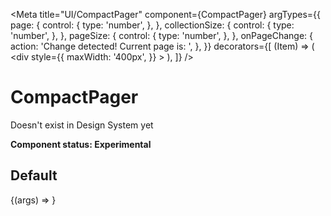 
<Meta
  title="UI/CompactPager"
  component={CompactPager}
  argTypes={{
    page: {
      control: {
        type: 'number',
      },
    },
    collectionSize: {
      control: {
        type: 'number',
      },
    },
    pageSize: {
      control: {
        type: 'number',
      },
    },
    onPageChange: {
      action: 'Change detected! Current page is: ',
    },
  }}
  decorators={[
    (Item) => (
      <div
        style={{
          maxWidth: '400px',
        }}
      >
        <Item />
      </div>
    ),
  ]}
/>

# CompactPager

Doesn't exist in Design System yet

**Component status: Experimental**

## Default

<Canvas>
  <Story name="Default" args={{ page: 1, pageSize: 20, collectionSize: 60 }}>
    {(args) => <CompactPager {...args} />}
  </Story>
</Canvas>
